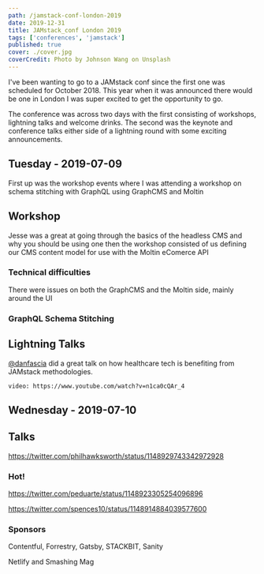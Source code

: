 ```yaml
---
path: /jamstack-conf-london-2019
date: 2019-12-31
title: JAMstack_conf London 2019
tags: ['conferences', 'jamstack']
published: true
cover: ./cover.jpg
coverCredit: Photo by Johnson Wang on Unsplash
---
```


I've been wanting to go to a JAMstack conf since the first one was
scheduled for October 2018. This year when it was announced there
would be one in London I was super excited to get the opportunity to
go.

The conference was across two days with the first consisting of
workshops, lightning talks and welcome drinks. The second was the
keynote and conference talks either side of a lightning round with
some exciting announcements.

## Tuesday - 2019-07-09

First up was the workshop events where I was attending a workshop on
schema stitching with GraphQL using GraphCMS and Moltin

## Workshop

Jesse was a great at going through the basics of the headless CMS and
why you should be using one then the workshop consisted of us defining
our CMS content model for use with the Moltin eComerce API

### Technical difficulties

There were issues on both the GraphCMS and the Moltin side, mainly
around the UI

### GraphQL Schema Stitching

## Lightning Talks

[@danfascia] did a great talk on how healthcare tech is benefiting
from JAMstack methodologies.

`video: https://www.youtube.com/watch?v=n1ca0cQAr_4`

## Wednesday - 2019-07-10

## Talks

https://twitter.com/philhawksworth/status/1148929743342972928

### Hot!

https://twitter.com/peduarte/status/1148923305254096896

https://twitter.com/spences10/status/1148914884039577600

### Sponsors

Contentful, Forrestry, Gatsby, STACKBIT, Sanity

Netlify and Smashing Mag

<!-- Links -->

[@danfascia]: https://twitter.com/danfascia
